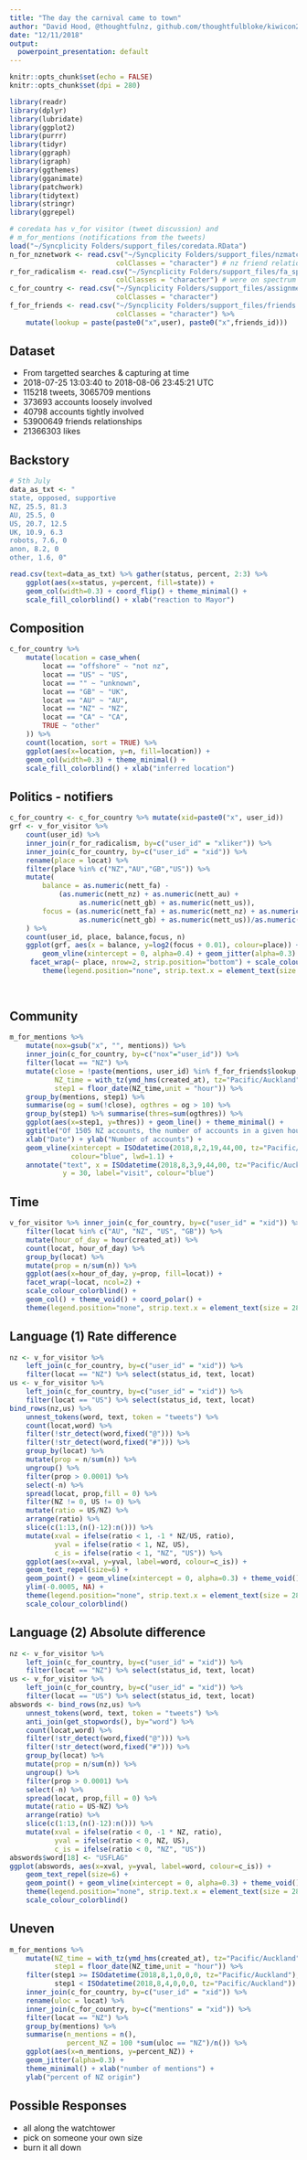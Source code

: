 ```yaml
---
title: "The day the carnival came to town"
author: "David Hood, @thoughtfulnz, github.com/thoughtfulbloke/kiwicon2038"
date: "12/11/2018"
output:
  powerpoint_presentation: default
---
```


```r
knitr::opts_chunk$set(echo = FALSE)
knitr::opts_chunk$set(dpi = 280)
```

```r
library(readr)
library(dplyr)
library(lubridate)
library(ggplot2)
library(purrr)
library(tidyr)
library(ggraph)
library(igraph)
library(ggthemes)
library(gganimate)
library(patchwork)
library(tidytext)
library(stringr)
library(ggrepel)
```

```r
# coredata has v_for visitor (tweet discussion) and
# m_for_mentions (notifications from the tweets)
load("~/Syncplicity Folders/support_files/coredata.RData")
n_for_nznetwork <- read.csv("~/Syncplicity Folders/support_files/nzmatches.csv",
                          colClasses = "character") # nz friend relationships
r_for_radicalism <- read.csv("~/Syncplicity Folders/support_files/fa_spec.csv",
                          colClasses = "character") # were on spectrum account
c_for_country <- read.csv("~/Syncplicity Folders/support_files/assignment.csv",
                          colClasses = "character")
f_for_friends <- read.csv("~/Syncplicity Folders/support_files/friends.csv",
                          colClasses = "character") %>%
    mutate(lookup = paste(paste0("x",user), paste0("x",friends_id)))
```

## Dataset

- From targetted searches & capturing at time
- 2018-07-25 13:03:40 to 2018-08-06 23:45:21 UTC
- 115218 tweets, 3065709 mentions
- 373693 accounts loosely involved
- 40798 accounts tightly involved
- 53900649 friends relationships
- 21366303 likes

## Backstory

```r
# 5th July
data_as_txt <- "
state, opposed, supportive
NZ, 25.5, 81.3
AU, 25.5, 0
US, 20.7, 12.5
UK, 10.9, 6.3
robots, 7.6, 0
anon, 8.2, 0
other, 1.6, 0"

read.csv(text=data_as_txt) %>% gather(status, percent, 2:3) %>%
    ggplot(aes(x=status, y=percent, fill=state)) + 
    geom_col(width=0.3) + coord_flip() + theme_minimal() +
    scale_fill_colorblind() + xlab("reaction to Mayor")

```

## Composition

```r
c_for_country %>% 
    mutate(location = case_when(
        locat == "offshore" ~ "not nz",
        locat == "US" ~ "US",
        locat == "" ~ "unknown",
        locat == "GB" ~ "UK",
        locat == "AU" ~ "AU",
        locat == "NZ" ~ "NZ",
        locat == "CA" ~ "CA",
        TRUE ~ "other"
    )) %>%
    count(location, sort = TRUE) %>%
    ggplot(aes(x=location, y=n, fill=location)) + 
    geom_col(width=0.3) + theme_minimal() +
    scale_fill_colorblind() + xlab("inferred location")
```

## Politics - notifiers

```r
c_for_country <- c_for_country %>% mutate(xid=paste0("x", user_id))
grf <- v_for_visitor %>%
    count(user_id) %>%
    inner_join(r_for_radicalism, by=c("user_id" = "xliker")) %>%
    inner_join(c_for_country, by=c("user_id" = "xid")) %>% 
    rename(place = locat) %>%
    filter(place %in% c("NZ","AU","GB","US")) %>%
    mutate(
        balance = as.numeric(nett_fa) - 
            (as.numeric(nett_nz) + as.numeric(nett_au) + 
                 as.numeric(nett_gb) + as.numeric(nett_us)),
        focus = (as.numeric(nett_fa) + as.numeric(nett_nz) + as.numeric(nett_au) + 
                 as.numeric(nett_gb) + as.numeric(nett_us))/as.numeric(allike)
    ) %>%
    count(user_id, place, balance,focus, n) 
    ggplot(grf, aes(x = balance, y=log2(focus + 0.01), colour=place)) +
        geom_vline(xintercept = 0, alpha=0.4) + geom_jitter(alpha=0.3) +
     facet_wrap(~ place, nrow=2, strip.position="bottom") + scale_colour_colorblind() + theme_void() +
        theme(legend.position="none", strip.text.x = element_text(size = 32))
        
    

```


## Community


```r

m_for_mentions %>%
    mutate(nox=gsub("x", "", mentions)) %>%
    inner_join(c_for_country, by=c("nox"="user_id")) %>%
    filter(locat == "NZ") %>%
    mutate(close = !paste(mentions, user_id) %in% f_for_friends$lookup,
           NZ_time = with_tz(ymd_hms(created_at), tz="Pacific/Auckland"),
           step1 = floor_date(NZ_time,unit = "hour")) %>%
    group_by(mentions, step1) %>% 
    summarise(og = sum(!close), ogthres = og > 10) %>%
    group_by(step1) %>% summarise(thres=sum(ogthres)) %>%
    ggplot(aes(x=step1, y=thres)) + geom_line() + theme_minimal() +
    ggtitle("Of 1505 NZ accounts, the number of accounts in a given hour \ngettting more than 10 notifications from outside of thier friend groups") +
    xlab("Date") + ylab("Number of accounts") +
    geom_vline(xintercept = ISOdatetime(2018,8,2,19,44,00, tz="Pacific/Auckland"), 
               colour="blue", lwd=1.1) +
    annotate("text", x = ISOdatetime(2018,8,3,9,44,00, tz="Pacific/Auckland"),
             y = 30, label="visit", colour="blue")
```

## Time

```r
v_for_visitor %>% inner_join(c_for_country, by=c("user_id" = "xid")) %>%
    filter(locat %in% c("AU", "NZ", "US", "GB")) %>%
    mutate(hour_of_day = hour(created_at)) %>% 
    count(locat, hour_of_day) %>% 
    group_by(locat) %>%
    mutate(prop = n/sum(n)) %>%
    ggplot(aes(x=hour_of_day, y=prop, fill=locat)) + 
    facet_wrap(~locat, ncol=2) +
    scale_colour_colorblind() +
    geom_col() + theme_void() + coord_polar() +
    theme(legend.position="none", strip.text.x = element_text(size = 28)) 
```

## Language (1) Rate difference

```r
nz <- v_for_visitor %>% 
    left_join(c_for_country, by=c("user_id" = "xid")) %>%
    filter(locat == "NZ") %>% select(status_id, text, locat)
us <- v_for_visitor %>% 
    left_join(c_for_country, by=c("user_id" = "xid")) %>%
    filter(locat == "US") %>% select(status_id, text, locat)
bind_rows(nz,us) %>%
    unnest_tokens(word, text, token = "tweets") %>%
    count(locat,word) %>%
    filter(!str_detect(word,fixed("@"))) %>% 
    filter(!str_detect(word,fixed("#"))) %>%
    group_by(locat) %>%
    mutate(prop = n/sum(n)) %>%
    ungroup() %>%
    filter(prop > 0.0001) %>%
    select(-n) %>%
    spread(locat, prop,fill = 0) %>%
    filter(NZ != 0, US != 0) %>%
    mutate(ratio = US/NZ) %>% 
    arrange(ratio) %>%
    slice(c(1:13,(n()-12):n())) %>% 
    mutate(xval = ifelse(ratio < 1, -1 * NZ/US, ratio),
           yval = ifelse(ratio < 1, NZ, US),
           c_is = ifelse(ratio < 1, "NZ", "US")) %>%
    ggplot(aes(x=xval, y=yval, label=word, colour=c_is)) + 
    geom_text_repel(size=6) +
    geom_point() + geom_vline(xintercept = 0, alpha=0.3) + theme_void() +
    ylim(-0.0005, NA) +
    theme(legend.position="none", strip.text.x = element_text(size = 28)) +
    scale_colour_colorblind()
```

## Language (2) Absolute difference

```r
nz <- v_for_visitor %>% 
    left_join(c_for_country, by=c("user_id" = "xid")) %>%
    filter(locat == "NZ") %>% select(status_id, text, locat)
us <- v_for_visitor %>% 
    left_join(c_for_country, by=c("user_id" = "xid")) %>%
    filter(locat == "US") %>% select(status_id, text, locat)
abswords <- bind_rows(nz,us) %>%
    unnest_tokens(word, text, token = "tweets") %>%
    anti_join(get_stopwords(), by="word") %>%
    count(locat,word) %>%
    filter(!str_detect(word,fixed("@"))) %>% 
    filter(!str_detect(word,fixed("#"))) %>%
    group_by(locat) %>%
    mutate(prop = n/sum(n)) %>%
    ungroup() %>%
    filter(prop > 0.0001) %>%
    select(-n) %>%
    spread(locat, prop,fill = 0) %>%
    mutate(ratio = US-NZ) %>% 
    arrange(ratio) %>%
    slice(c(1:13,(n()-12):n())) %>% 
    mutate(xval = ifelse(ratio < 0, -1 * NZ, ratio),
           yval = ifelse(ratio < 0, NZ, US),
           c_is = ifelse(ratio < 0, "NZ", "US"))
abswords$word[18] <- "USFLAG"
ggplot(abswords, aes(x=xval, y=yval, label=word, colour=c_is)) + 
    geom_text_repel(size=6) +
    geom_point() + geom_vline(xintercept = 0, alpha=0.3) + theme_void() +
    theme(legend.position="none", strip.text.x = element_text(size = 28)) +
    scale_colour_colorblind()
```

## Uneven

```r

m_for_mentions %>% 
    mutate(NZ_time = with_tz(ymd_hms(created_at), tz="Pacific/Auckland"),
           step1 = floor_date(NZ_time,unit = "hour")) %>%
    filter(step1 >= ISOdatetime(2018,8,1,0,0,0, tz="Pacific/Auckland"),
           step1 < ISOdatetime(2018,8,4,0,0,0, tz="Pacific/Auckland")) %>%
    inner_join(c_for_country, by=c("user_id" = "xid")) %>% 
    rename(uloc = locat) %>%
    inner_join(c_for_country, by=c("mentions" = "xid")) %>% 
    filter(locat == "NZ") %>%
    group_by(mentions) %>%
    summarise(n_mentions = n(), 
              percent_NZ = 100 *sum(uloc == "NZ")/n()) %>%
    ggplot(aes(x=n_mentions, y=percent_NZ)) + 
    geom_jitter(alpha=0.3) +
    theme_minimal() + xlab("number of mentions") +
    ylab("percent of NZ origin")

```

## Possible Responses

- all along the watchtower
- pick on someone your own size
- burn it all down